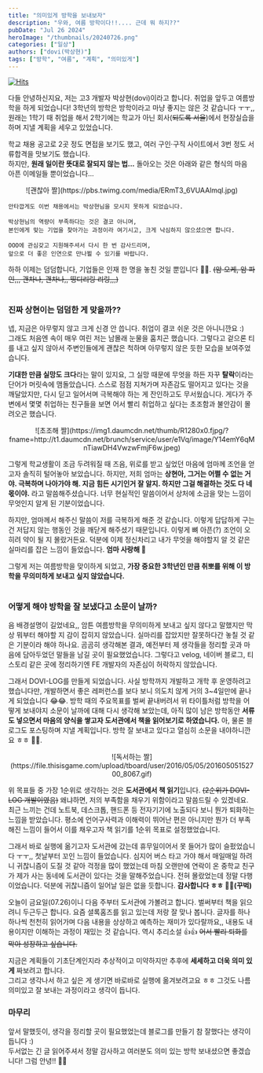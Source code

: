 ```yaml
---
title: "의미있게 방학을 보내보자"
description: "우와, 여름 방학이다!!.... 근데 뭐 하지??"
pubDate: "Jul 26 2024"
heroImage: "/thumbnails/20240726.png"
categories: ["일상"]
authors: ["dovi(박상현)"]
tags: ["방학", "여름", "계획", "의미있게"]
---
```


[![Hits](https://hits.sh/hekirekiissen.github.io/blog/%EC%9D%98%EB%AF%B8%EC%9E%88%EA%B2%8C-%EB%B0%A9%ED%95%99%EC%9D%84-%EB%B3%B4%EB%82%B4%EB%B3%B4%EC%9E%90.svg)](https://hits.sh/hekirekiissen.github.io/blog/%EC%9D%98%EB%AF%B8%EC%9E%88%EA%B2%8C-%EB%B0%A9%ED%95%99%EC%9D%84-%EB%B3%B4%EB%82%B4%EB%B3%B4%EC%9E%90/)

다들 안녕하신지요, 저는 고3 개발자 박상현(dovi)이라고 합니다. 취업을 앞두고 여름방학을 하게 되었습니다! 3학년의 방학은 방학이라고 마냥 좋지는 않은 것 같습니다 ㅜㅜ,,
원래는 1학기 때 취업을 해서 2학기에는 학교가 아닌 회사(~~되도록 서울~~)에서 현장실습을 하며 지낼 계획을 세우고 있었습니다.

학교 채용 공고로 2곳 정도 면접을 보기도 했고, 여러 구인·구직 사이트에서 3번 정도 서류합격을 맛보기도 했습니다.  
하지만, **원래 일이란 뜻대로 잘되지 않는 법...** 돌아오는 것은 아래와 같은 형식의 마음 아픈 이메일들 뿐이었습니다...

<center>![괜찮아 짤](https://pbs.twimg.com/media/ERmT3_6VUAAlmql.jpg)</center>

```
안타깝게도 이번 채용에서는 박상현님을 모시지 못하게 되었습니다.

박상현님의 역량이 부족하다는 것은 결코 아니며,
본인에게 맞는 기업을 찾아가는 과정이라 여기시고, 크게 낙심하지 않으셨으면 합니다.

OOO에 관심갖고 지원해주셔서 다시 한 번 감사드리며,
앞으로 더 좋은 인연으로 만나뵐 수 있기를 바랍니다.
```

하하 이제는 덤덤합니다, 기업들은 인재 한 명을 놓친 것일 뿐입니다 🥲🥲.
~~(암 오케, 암 파인,,, 괜차나, 괜차나,, 띵디리링 리링,,,)~~<br /><br />

### 진짜 상현이는 덤덤한 게 맞을까??

넵, 지금은 아무렇지 않고 크게 신경 안 씁니다. 취업이 결코 쉬운 것은 아니니깐요 :)  
그래도 처음엔 속이 매우 여린 저는 남몰래 눈물을 훔치곤 했습니다.
그렇다고 겉으론 티를 내고 싶지 않아서 주변인들에게 괜찮은 척하며 아무렇지 않은 듯한 모습을 보여주었습니다.

**기대한 만큼 실망도 크다**라는 말이 있지요, 그 실망 때문에 무엇을 하든 자꾸 **탈락**이라는 단어가 머릿속에 맴돌았습니다.
스스로 점점 지쳐가며 자존감도 떨어지고 있다는 것을 깨달았지만, 다시 딛고 일어서며 극복해야 하는 게 잔인하고도 무서웠습니다.
게다가 주변에서 몇몇 취업하는 친구들을 보면 어서 빨리 취업하고 싶다는 초조함과 불안감이 몰려오곤 했습니다.

<center>
  ![초조해
  짤](https://img1.daumcdn.net/thumb/R1280x0.fjpg/?fname=http://t1.daumcdn.net/brunch/service/user/e1Vq/image/Y14emY6qMnTiawDH4VwzwFmjF6w.jpeg)
</center>

그렇게 학교생활이 조금 두려워질 때 즈음, 위로를 받고 싶었던 마음에 엄마께 조언을 얻고자 솔직히 털어놓아 보았습니다.
하지만, 저희 엄마는 **상현아, 그거는 어쩔 수 없는 거야. 극복하며 나아가야 해. 지금 힘든 시기인거 잘 알지. 하지만 그걸 해결하는 것도 다 네 몫이야.**
라고 말씀해주셨습니다. 너무 현실적인 말씀이어서 상처에 소금을 맞는 느낌이 무엇인지 알게 된 기분이었습니다.

하지만, 엄마께서 해주신 말씀이 저를 극복하게 해준 것 같습니다. 이렇게 답답하게 구는 건 저답지 않는 행동인 것을 깨닫게 해주셨기 때문입니다.
이렇게 뼈 아픈(?) 조언이 오히려 약이 될 지 몰랐거든요. 덕분에 이제 정신차리고 내가 무엇을 해야할지 알 것 같은 실마리를 잡은 느낌이 들었습니다.
**엄마 사랑해 🥰**

그렇게 저는 여름방학을 맞이하게 되었고, **가장 중요한 3학년인 만큼 취뽀를 위해 이 방학을 무의미하게 보내고 싶지 않았습니다.** <br /><br />

### 어떻게 해야 방학을 잘 보냈다고 소문이 날까?

음 배경설명이 길었네요,, 암튼 여름방학을 무의미하게 보내고 싶지 않다고 말했지만 막상 뭐부터 해야할 지 감이 잡히지 않았습니다.
실마리를 잡았지만 잘못하다간 놓칠 것 같은 기분이라 해야 하나요. 곰곰히 생각해본 결과, 예전부터 제 생각들을 정리할 곳과 마음에 담아두었던 말들을
남길 곳이 필요했었습니다. 그렇다고 velog, 네이버 블로그, 티스토리 같은 곳에 정리하기엔 FE 개발자의 자존심이 허락하지 않았습니다.

그래서 DOVI-LOG를 만들게 되었습니다. 사실 방학까지 개발하고 개학 후 운영하려고 했습니다만,
개발하면서 좋은 레퍼런스를 보다 보니 의도치 않게 거의 3~4일만에 끝나게 되었습니다 😂😂.
방학 때의 주요목표를 벌써 끝내버려서 위 타이틀처럼 방학을 어떻게 보내야지 소문이 날까에 대해 다시 생각해 보았는데,
아직 많이 남은 방학동안 **서류도 넣으면서 마음의 양식을 쌓고자 도서관에서 책을 읽어보기로 하였습니다.**
아, 물론 블로그도 포스팅하며 지낼 계획입니다. 방학 잘 보내고 있다고 열심히 소문을 내야하니깐요 ㅎㅎ 🤭🤭.

<center>
  ![독서하는
  짤](https://file.thisisgame.com/upload/tboard/user/2016/05/05/20160505152700_8067.gif)
</center>

위 목표들 중 가장 1순위로 생각하는 것은 **도서관에서 책 읽기**입니다. ~~(2순위가 DOVI-LOG 개발이였음)~~
왜냐하면, 저의 부족함을 채우기 위함이라고 말씀드릴 수 있겠네요. 최근 느끼는 건데 노트북, 데스크톱, 핸드폰 등 전자기기에 노출되다 보니 뭔가 퇴화하는 느낌을 받았습니다.
평소에 언어구사력과 이해력이 뛰어난 편은 아니지만 뭔가 더 부족해진 느낌이 들어서 이를 채우고자 책 읽기를 1순위 목표로 설정했었습니다.

그래서 바로 실행에 옮기고자 도서관에 갔는데 휴무일이어서 못 들어가 많이 슬펐었습니다 ㅜㅜ,, 첫날부터 꼬인 느낌이 들었습니다.
심지어 버스 타고 가야 해서 매일매일 하려니 귀찮니즘이 도질 것 같아 걱정을 많이 했었는데 마침 오랜만에 연락이 온 중학교 친구가 제가 사는 동네에
도서관이 있다는 것을 말해주었습니다. 전혀 몰랐었는데 정말 다행이었습니다. 덕분에 귀찮니즘이 일어날 일은 없을 듯합니다. **감사합니다 ㅎㅎ 🙇‍♂️(꾸벅)**

오늘이 금요일(07.26)이니 다음 주부터 도서관에 가볼려고 합니다. 벌써부터 책을 읽으려니 두근두근 합니다. 요즘 셜록홈즈를 읽고 있는데 저랑 잘 맞나 봅니다.
글자를 하나하나씩 천천히 읽어가며 다음 내용을 상상하고 예측하는 재미가 있다랄까요,, 내용도 내용이지만 이해하는 과정이 재밌는 것 같습니다. 역시 추리소설 👍👍
~~어서 빨리 퇴화를 막아 성장하고 싶습니다.~~

지금은 계획들이 기초단계인지라 추상적이고 미약하지만 추후에 **세세하고 더욱 의미 있게** 짜보려고 합니다.  
그리고 생각나서 하고 싶은 게 생기면 바로바로 실행에 옮겨보려고요 ㅎㅎ 그것도 나름 의미있고 잘 보내는 과정이라고 생각이 듭니다.

### 마무리

앞서 말했듯이, 생각을 정리할 곳이 필요했었는데 블로그를 만들기 참 잘했다는 생각이 듭니다 :)  
두서없는 긴 글 읽어주셔서 정말 감사하고 여러분도 의미 있는 방학 보내셨으면 좋겠습니다!
그럼 안녕!! 👋👋
